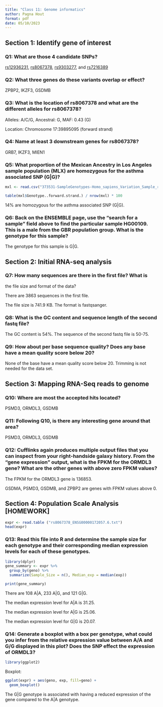 ```yaml
---
title: "Class 11: Genome informatics"
author: Pagna Hout
format: pdf
date: 05/10/2023
---
```


## Section 1: Identify gene of interest

### Q1: What are those 4 candidate SNPs?

[rs12936231](https://www.ensembl.org/Homo_sapiens/Variation/Summary?v=rs12936231;toggle_HGVS_names=open), [rs8067378](https://www.ensembl.org/Homo_sapiens/Variation/Summary?v=rs8067378;toggle_HGVS_names=open), [rs9303277](https://www.ensembl.org/Homo_sapiens/Variation/Summary?v=rs9303277;toggle_HGVS_names=open), and [rs7216389](https://www.ensembl.org/Homo_sapiens/Variation/Summary?v=rs7216389;toggle_HGVS_names=open)

### Q2: What three genes do these variants overlap or effect?

ZPBP2, IKZF3, GSDMB

### Q3: What is the location of rs8067378 and what are the different alleles for rs8067378?

Alleles: A/C/G, Ancestral: G, MAF: 0.43 (G)

Location: Chromosome 17:39895095 (forward strand)

### Q4: Name at least 3 downstream genes for rs8067378?

GRB7, IKZF3, MIEN1

### Q5: What proportion of the Mexican Ancestry in Los Angeles sample population (MLX) are homozygous for the asthma associated SNP (G\|G)?

```r
mxl <- read.csv("373531-SampleGenotypes-Homo_sapiens_Variation_Sample_rs8067378.csv")

table(mxl$Genotype..forward.strand.) / nrow(mxl) * 100
```

14% are homozygous for the asthma associated SNP (G\|G).

### Q6: Back on the ENSEMBLE page, use the "search for a sample" field above to find the particular sample HG00109. This is a male from the GBR population group. What is the genotype for this sample?

The genotype for this sample is G\|G.

## Section 2: Initial RNA-seq analysis

### Q7: How many sequences are there in the first file? What is

the file size and format of the data?

There are 3863 sequences in the first file.

The file size is 741.9 KB. The format is fastqsanger.

### Q8: What is the GC content and sequence length of the second fastq file?

The GC content is 54%. The sequence of the second fastq file is 50-75.

### Q9: How about per base sequence quality? Does any base have a mean quality score below 20?

None of the base have a mean quality score below 20. Trimming is not needed for the data set.

## Section 3: Mapping RNA-Seq reads to genome

### Q10: Where are most the accepted hits located?

PSMD3, ORMDL3, GSDMB

### Q11: Following Q10, is there any interesting gene around that area?

PSMD3, ORMDL3, GSDMB

### Q12: Cufflinks again produces multiple output files that you can inspect from your right-handside galaxy history. From the "gene expression" output, what is the FPKM for the ORMDL3 gene? What are the other genes with above zero FPKM values?

The FPKM for the ORMDL3 gene is 136853.

GSDMA, PSMD3, GSDMB, and ZPBP2 are genes with FPKM values above 0.

## Section 4: Population Scale Analysis \[HOMEWORK\]

```r
expr <- read.table ("rs8067378_ENSG00000172057.6.txt")
head(expr)
```

### Q13: Read this file into R and determine the sample size for each genotype and their corresponding median expression levels for each of these genotypes.

```r
library(dplyr)
gene_summary <- expr %>%
  group_by(geno) %>%
  summarize(Sample_Size = n(), Median_exp = median(exp))

print(gene_summary)
```

There are 108 A\|A, 233 A\|G, and 121 G\|G.

The median expression level for A\|A is 31.25.

The median expression level for A\|G is 25.06.

The median expression level for G\|G is 20.07.

### Q14: Generate a boxplot with a box per genotype, what could you infer from the relative expression value between A/A and G/G displayed in this plot? Does the SNP effect the expression of ORMDL3?

```r
library(ggplot2)
```

Boxplot:

```r
ggplot(expr) + aes(geno, exp, fill=geno) +
  geom_boxplot()
```

The G\|G genotype is associated with having a reduced expression of the gene compared to the A\|A genotype.
